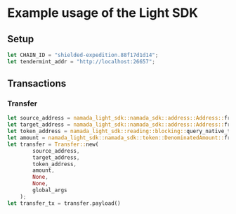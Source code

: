 # Example usage of the Light SDK

## Setup

```rust
let CHAIN_ID = "shielded-expedition.88f17d1d14";
let tendermint_addr = "http://localhost:26657";
```

## Transactions

### Transfer

```rust
let source_address = namada_light_sdk::namada_sdk::address::Address::from_str("tnam1v4ehgw36xq6ngs3ng5crvdpngg6yvsecx4znjdfegyurgwzzx4pyywfexuuyys69gc6rzdfnryrntx").unwrap(); // replace with a valid source address
let target_address = namada_light_sdk::namada_sdk::address::Address::from_str("tnam1v4ehgw36xq6ngs3ng5crvdpngg6yvsecx4znjdfegyurgwzzx4pyywfexuuyys69gc6rzdfnryrntx").unwrap(); // replace with a valid target address
let token_address = namada_light_sdk::reading::blocking::query_native_token(tendermint_addr).unwrap();
let amount = namada_light_sdk::namada_sdk::token::DenominatedAmount::from_str("10000").unwrap();
let transfer = Transfer::new(
        source_address,
        target_address,
        token_address,
        amount,
        None,
        None,
        global_args
    );
let transfer_tx = transfer.payload()
```

